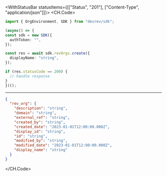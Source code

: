 

<WithStatusBar statusItems={[["Status", "201"], ["Content-Type", "application/json"]]}>
  <CH.Code>
  ```typescript Create.ts
  import { OrgEnvironment, SDK } from "devrev/sdk";

(async() => {
  const sdk = new SDK({
    authToken: "",
  });

  const res = await sdk.revOrgs.create({
    displayName: "string",
  });

  if (res.statusCode == 200) {
    // handle response
  }
})();
  ```
  ---

  ```json Example Response
  {
    "rev_org": {
      "description": "string",
      "domain": "string",
      "external_ref": "string",
      "created_by": "string",
      "created_date": "2023-01-01T12:00:00.000Z",
      "display_id": "string",
      "id": "string",
      "modified_by": "string",
      "modified_date": "2023-01-01T12:00:00.000Z",
      "display_name": "string"
    }
  }
  ```
  </CH.Code>
</WithStatusBar>
